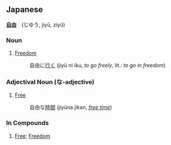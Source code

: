 == Japanese ==
'''[[自]][[由]]'''　(じゆう, jiyū, ziyû) 

=== Noun ===
# [[Freedom]]
#:自由に[[行く]] (jiyū ni iku, ''to go freely'', lit.: ''to go in freedom'')

=== Adjectival Noun (な-adjective) ===
# [[Free]]
#:自由な[[時間]] (jiyūna jikan, ''[[free time]]'')

=== In Compounds ===
# [[Free]]; [[Freedom]]